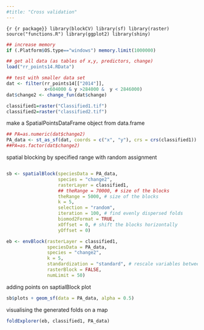 ```yaml
---
#title: "Cross validation"
---
```


```{r {r package}}
library(blockCV)
library(sf)
library(raster)
source("functions.R")
library(ggplot2)
library(shiny)
```

```r
## increase memory
if (.Platform$OS.type=="windows") memory.limit(1000000)

## get all data (as tables of x,y, predictors, change)
load("rr_points14.RData")

## test with smaller data set
dat <- filter(rr_points14[["2014"]],
              x<604000 & y >284000 &  y < 2846000)
dat$change2 <- change_fun(dat$change)
```

```r
classified1=raster("Classified1.tif")
classified2=raster("classified2.tif")
```
make a SpatialPointsDataFrame object from data.frame
```r
## PA=as.numeric(dat$change2)
PA_data <- st_as_sf(dat, coords = c("x", "y"), crs = crs(classified1))
##PA=as.factor(dat$change2)
```
spatial blocking by specified range with random assignment
```r
```


```r
sb <- spatialBlock(speciesData = PA_data,
                   species = "change2",
                   rasterLayer = classified1,
                   ## theRange = 70000, # size of the blocks
                   theRange = 5000, # size of the blocks                   
                   k = 5,
                   selection = "random",
                   iteration = 100, # find evenly dispersed folds
                   biomod2Format = TRUE,
                   xOffset = 0, # shift the blocks horizontally
                   yOffset = 0)
```

```r
eb <- envBlock(rasterLayer = classified1,
               speciesData = PA_data,
               species = "change2",
               k = 5,
               standardization = "standard", # rescale variables between 0 and 1
               rasterBlock = FALSE,
               numLimit = 50)
```

adding points on saptialBlock plot
```r
sb$plots + geom_sf(data = PA_data, alpha = 0.5)
```
visualising the generated folds on a map
```r
foldExplorer(eb, classified1, PA_data)
```

